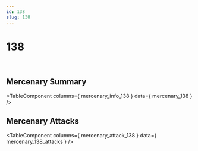 ```yaml
---
id: 138
slug: 138
---
```



# 138

<div style = {{ display: "flex" }}>
    <Image img={require('@site/static/img/mercenaries/illust/thum_char_view_n_138.jpg')}/>
    <Image img={require('@site/static/img/mercenaries/illust/thum_char_view_o_138.jpg')}/>
</div>

## Mercenary Summary

<TableComponent
  columns={ mercenary_info_138 }
  data={ mercenary_138 }
/>

## Mercenary Attacks

<TableComponent
  columns={ mercenary_attack_138 }
  data={ mercenary_138_attacks }
/>